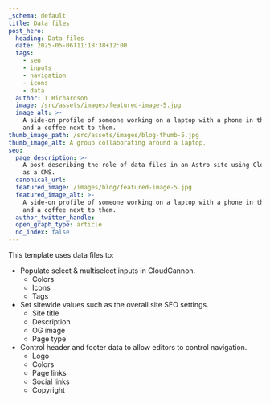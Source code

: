 ```yaml
---
_schema: default
title: Data files
post_hero:
  heading: Data files
  date: 2025-05-06T11:18:38+12:00
  tags:
    - seo
    - inputs
    - navigation
    - icons
    - data
  author: T Richardson
  image: /src/assets/images/featured-image-5.jpg
  image_alt: >-
    A side-on profile of someone working on a laptop with a phone in their hand,
    and a coffee next to them.
thumb_image_path: /src/assets/images/blog-thumb-5.jpg
thumb_image_alt: A group collaborating around a laptop.
seo:
  page_description: >-
    A post describing the role of data files in an Astro site using CloudCannon
    as a CMS.
  canonical_url:
  featured_image: /images/blog/featured-image-5.jpg
  featured_image_alt: >-
    A side-on profile of someone working on a laptop with a phone in their hand,
    and a coffee next to them.
  author_twitter_handle:
  open_graph_type: article
  no_index: false
---
```

This template uses data files to:

* Populate select & multiselect inputs in CloudCannon.
  * Colors
  * Icons
  * Tags
* Set sitewide values such as the overall site SEO settings.
  * Site title
  * Description
  * OG image
  * Page type
* Control header and footer data to allow editors to control navigation.
  * Logo
  * Colors
  * Page links
  * Social links
  * Copyright